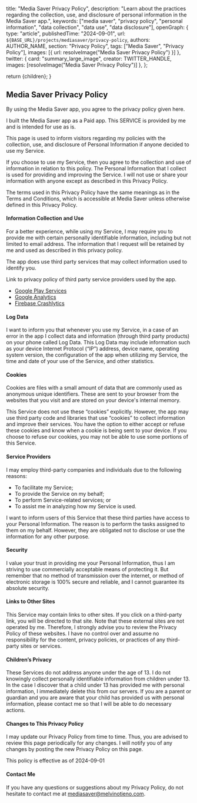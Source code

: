 
  title: "Media Saver Privacy Policy",
  description: "Learn about the practices regarding the collection, use, and disclosure of personal information in the Media Saver app.",
  keywords: ["media saver", "privacy policy", "personal information", "data collection", "data use", "data disclosure"],
  openGraph: {
    type: "article",
    publishedTime: "2024-09-01",
    url: `${BASE_URL}/projects/mediasaver/privacy-policy`,
    authors: AUTHOR_NAME,
    section: "Privacy Policy",
    tags: ["Media Saver", "Privacy Policy"],
    images: [{ url: resolveImage("Media Saver Privacy Policy") }]
  },
  twitter: {
    card: "summary_large_image",
    creator: TWITTER_HANDLE,
    images: [resolveImage("Media Saver Privacy Policy")]
  },
};

  return <MDX>{children}</MDX>;
}

## Media Saver Privacy Policy

By using the Media Saver app, you agree to the privacy policy given here.

I built the Media Saver app as a Paid app. This SERVICE is provided by me and is intended for use as is.

This page is used to inform visitors regarding my policies with the collection, use, and disclosure of Personal Information if anyone decided to use my Service.

If you choose to use my Service, then you agree to the collection and use of information in relation to this policy. The Personal Information that I collect is used for providing and improving the Service. I will not use or share your information with anyone except as described in this Privacy Policy.

The terms used in this Privacy Policy have the same meanings as in the Terms and Conditions, which is accessible at Media Saver unless otherwise defined in this Privacy Policy.

#### Information Collection and Use

For a better experience, while using my Service, I may require you to provide me with certain personally identifiable information, including but not limited to email address. The information that I request will be retained by me and used as described in this privacy policy.

The app does use third party services that may collect information used to identify you.

Link to privacy policy of third party service providers used by the app.

- [Google Play Services](https://www.google.com/policies/privacy/)
- [Google Analytics](https://policies.google.com/privacy)
- [Firebase Crashlytics](https://firebase.google.com/support/privacy/)

#### Log Data

I want to inform you that whenever you use my Service, in a case of an error in the app I collect data and information (through third party products) on your phone called Log Data. This Log Data may include information such as your device Internet Protocol (“IP”) address, device name, operating system version, the configuration of the app when utilizing my Service, the time and date of your use of the Service, and other statistics.

#### Cookies

Cookies are files with a small amount of data that are commonly used as anonymous unique identifiers. These are sent to your browser from the websites that you visit and are stored on your device's internal memory.

This Service does not use these “cookies” explicitly. However, the app may use third party code and libraries that use “cookies” to collect information and improve their services. You have the option to either accept or refuse these cookies and know when a cookie is being sent to your device. If you choose to refuse our cookies, you may not be able to use some portions of this Service.

#### Service Providers

I may employ third-party companies and individuals due to the following reasons:

- To facilitate my Service;
- To provide the Service on my behalf;
- To perform Service-related services; or
- To assist me in analyzing how my Service is used.

I want to inform users of this Service that these third parties have access to your Personal Information. The reason is to perform the tasks assigned to them on my behalf. However, they are obligated not to disclose or use the information for any other purpose.

#### Security

I value your trust in providing me your Personal Information, thus I am striving to use commercially acceptable means of protecting it. But remember that no method of transmission over the internet, or method of electronic storage is 100% secure and reliable, and I cannot guarantee its absolute security.

#### Links to Other Sites

This Service may contain links to other sites. If you click on a third-party link, you will be directed to that site. Note that these external sites are not operated by me. Therefore, I strongly advise you to review the Privacy Policy of these websites. I have no control over and assume no responsibility for the content, privacy policies, or practices of any third-party sites or services.

#### Children’s Privacy

These Services do not address anyone under the age of 13. I do not knowingly collect personally identifiable information from children under 13. In the case I discover that a child under 13 has provided me with personal information, I immediately delete this from our servers. If you are a parent or guardian and you are aware that your child has provided us with personal information, please contact me so that I will be able to do necessary actions.

#### Changes to This Privacy Policy

I may update our Privacy Policy from time to time. Thus, you are advised to review this page periodically for any changes. I will notify you of any changes by posting the new Privacy Policy on this page.

This policy is effective as of 2024-09-01

#### Contact Me

If you have any questions or suggestions about my Privacy Policy, do not hesitate to contact me at [mediasaver@melvinotieno.com](mailto:mediasaver@melvinotieno.com).
